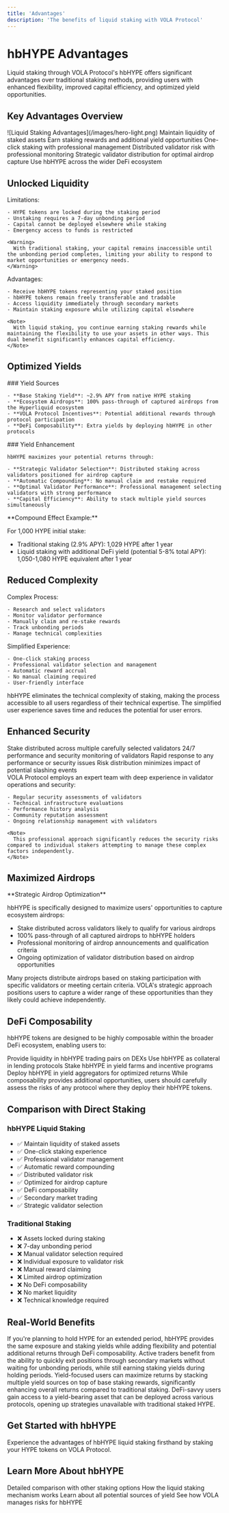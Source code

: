 ```yaml
---
title: 'Advantages'
description: 'The benefits of liquid staking with VOLA Protocol'
---
```


# hbHYPE Advantages

Liquid staking through VOLA Protocol's hbHYPE offers significant advantages over traditional staking methods, providing users with enhanced flexibility, improved capital efficiency, and optimized yield opportunities.

## Key Advantages Overview

<Frame>
  ![Liquid Staking Advantages](/images/hero-light.png)
</Frame>

<CardGroup cols={3}>
  <Card title="Unlocked Liquidity" icon="unlock">
    Maintain liquidity of staked assets
  </Card>
  <Card title="Optimized Yields" icon="chart-line-up">
    Earn staking rewards and additional yield opportunities
  </Card>
  <Card title="Reduced Complexity" icon="wand-magic-sparkles">
    One-click staking with professional management
  </Card>
  <Card title="Enhanced Security" icon="shield-halved">
    Distributed validator risk with professional monitoring
  </Card>
  <Card title="Maximized Airdrops" icon="parachute-box">
    Strategic validator distribution for optimal airdrop capture
  </Card>
  <Card title="DeFi Composability" icon="puzzle-piece">
    Use hbHYPE across the wider DeFi ecosystem
  </Card>
</CardGroup>

## Unlocked Liquidity

<Tabs>
  <Tab title="Traditional Staking">
    <div className="mb-4 text-red-500 font-semibold">Limitations:</div>
    
    - HYPE tokens are locked during the staking period
    - Unstaking requires a 7-day unbonding period
    - Capital cannot be deployed elsewhere while staking
    - Emergency access to funds is restricted
    
    <Warning>
      With traditional staking, your capital remains inaccessible until the unbonding period completes, limiting your ability to respond to market opportunities or emergency needs.
    </Warning>
  </Tab>
  
  <Tab title="Liquid Staking">
    <div className="mb-4 text-green-500 font-semibold">Advantages:</div>
    
    - Receive hbHYPE tokens representing your staked position
    - hbHYPE tokens remain freely transferable and tradable
    - Access liquidity immediately through secondary markets
    - Maintain staking exposure while utilizing capital elsewhere
    
    <Note>
      With liquid staking, you continue earning staking rewards while maintaining the flexibility to use your assets in other ways. This dual benefit significantly enhances capital efficiency.
    </Note>
  </Tab>
</Tabs>

## Optimized Yields

<Columns>
  <Column>
    ### Yield Sources
    
    - **Base Staking Yield**: ~2.9% APY from native HYPE staking
    - **Ecosystem Airdrops**: 100% pass-through of captured airdrops from the Hyperliquid ecosystem
    - **VOLA Protocol Incentives**: Potential additional rewards through protocol participation
    - **DeFi Composability**: Extra yields by deploying hbHYPE in other protocols
  </Column>
  
  <Column>
    ### Yield Enhancement
    
    hbHYPE maximizes your potential returns through:
    
    - **Strategic Validator Selection**: Distributed staking across validators positioned for airdrop capture
    - **Automatic Compounding**: No manual claim and restake required
    - **Optimal Validator Performance**: Professional management selecting validators with strong performance
    - **Capital Efficiency**: Ability to stack multiple yield sources simultaneously
  </Column>
</Columns>

<Card>
  **Compound Effect Example:**
  
  For 1,000 HYPE initial stake:
  
  - Traditional staking (2.9% APY): 1,029 HYPE after 1 year
  - Liquid staking with additional DeFi yield (potential 5-8% total APY): 1,050-1,080 HYPE equivalent after 1 year
</Card>

## Reduced Complexity

<Steps>
  <Step title="Traditional Staking">
    <div className="text-red-500">Complex Process:</div>
    
    - Research and select validators
    - Monitor validator performance
    - Manually claim and re-stake rewards
    - Track unbonding periods
    - Manage technical complexities
  </Step>
  
  <Step title="Liquid Staking">
    <div className="text-green-500">Simplified Experience:</div>
    
    - One-click staking process
    - Professional validator selection and management
    - Automatic reward accrual
    - No manual claiming required
    - User-friendly interface
  </Step>
</Steps>

<Card>
  hbHYPE eliminates the technical complexity of staking, making the process accessible to all users regardless of their technical expertise. The simplified user experience saves time and reduces the potential for user errors.
</Card>

## Enhanced Security

<Tabs>
  <Tab title="Risk Mitigation">
    <CardGroup cols={2}>
      <Card title="Validator Diversification" icon="sitemap">
        Stake distributed across multiple carefully selected validators
      </Card>
      <Card title="Professional Monitoring" icon="eye">
        24/7 performance and security monitoring of validators
      </Card>
      <Card title="Quick Adaptation" icon="bolt">
        Rapid response to any performance or security issues
      </Card>
      <Card title="Slashing Minimization" icon="shield">
        Risk distribution minimizes impact of potential slashing events
      </Card>
    </CardGroup>
  </Tab>
  
  <Tab title="Professional Management">
    <div className="mb-4">
      VOLA Protocol employs an expert team with deep experience in validator operations and security:
    </div>
    
    - Regular security assessments of validators
    - Technical infrastructure evaluations
    - Performance history analysis
    - Community reputation assessment
    - Ongoing relationship management with validators
    
    <Note>
      This professional approach significantly reduces the security risks compared to individual stakers attempting to manage these complex factors independently.
    </Note>
  </Tab>
</Tabs>

## Maximized Airdrops

<Card>
  **Strategic Airdrop Optimization**
  
  hbHYPE is specifically designed to maximize users' opportunities to capture ecosystem airdrops:
  
  - Stake distributed across validators likely to qualify for various airdrops
  - 100% pass-through of all captured airdrops to hbHYPE holders
  - Professional monitoring of airdrop announcements and qualification criteria
  - Ongoing optimization of validator distribution based on airdrop opportunities
</Card>

<Note>
  Many projects distribute airdrops based on staking participation with specific validators or meeting certain criteria. VOLA's strategic approach positions users to capture a wider range of these opportunities than they likely could achieve independently.
</Note>

## DeFi Composability

hbHYPE tokens are designed to be highly composable within the broader DeFi ecosystem, enabling users to:

<CardGroup cols={2}>
  <Card title="Liquidity Provision" icon="droplet">
    Provide liquidity in hbHYPE trading pairs on DEXs
  </Card>
  <Card title="Lending/Borrowing" icon="hand-holding-dollar">
    Use hbHYPE as collateral in lending protocols
  </Card>
  <Card title="Yield Farming" icon="tractor">
    Stake hbHYPE in yield farms and incentive programs
  </Card>
  <Card title="Yield Aggregation" icon="layer-group">
    Deploy hbHYPE in yield aggregators for optimized returns
  </Card>
</CardGroup>

<Warning>
  While composability provides additional opportunities, users should carefully assess the risks of any protocol where they deploy their hbHYPE tokens.
</Warning>

## Comparison with Direct Staking

<div className="grid grid-cols-1 md:grid-cols-2 gap-6 my-8">
  <div className="bg-blue-50 dark:bg-blue-900/20 p-6 rounded-lg shadow-sm">
    <h3 className="text-xl font-semibold mb-4 text-blue-600 dark:text-blue-400">
      hbHYPE Liquid Staking
    </h3>
    <ul className="space-y-2">
      <li className="flex items-start">
        <span className="text-green-500 mr-2">✅</span>
        <span>Maintain liquidity of staked assets</span>
      </li>
      <li className="flex items-start">
        <span className="text-green-500 mr-2">✅</span>
        <span>One-click staking experience</span>
      </li>
      <li className="flex items-start">
        <span className="text-green-500 mr-2">✅</span>
        <span>Professional validator management</span>
      </li>
      <li className="flex items-start">
        <span className="text-green-500 mr-2">✅</span>
        <span>Automatic reward compounding</span>
      </li>
      <li className="flex items-start">
        <span className="text-green-500 mr-2">✅</span>
        <span>Distributed validator risk</span>
      </li>
      <li className="flex items-start">
        <span className="text-green-500 mr-2">✅</span>
        <span>Optimized for airdrop capture</span>
      </li>
      <li className="flex items-start">
        <span className="text-green-500 mr-2">✅</span>
        <span>DeFi composability</span>
      </li>
      <li className="flex items-start">
        <span className="text-green-500 mr-2">✅</span>
        <span>Secondary market trading</span>
      </li>
      <li className="flex items-start">
        <span className="text-green-500 mr-2">✅</span>
        <span>Strategic validator selection</span>
      </li>
    </ul>
  </div>
  
  <div className="bg-gray-50 dark:bg-gray-800/50 p-6 rounded-lg shadow-sm">
    <h3 className="text-xl font-semibold mb-4 text-gray-700 dark:text-gray-300">
      Traditional Staking
    </h3>
    <ul className="space-y-2">
      <li className="flex items-start">
        <span className="text-red-500 mr-2">❌</span>
        <span>Assets locked during staking</span>
      </li>
      <li className="flex items-start">
        <span className="text-red-500 mr-2">❌</span>
        <span>7-day unbonding period</span>
      </li>
      <li className="flex items-start">
        <span className="text-red-500 mr-2">❌</span>
        <span>Manual validator selection required</span>
      </li>
      <li className="flex items-start">
        <span className="text-red-500 mr-2">❌</span>
        <span>Individual exposure to validator risk</span>
      </li>
      <li className="flex items-start">
        <span className="text-red-500 mr-2">❌</span>
        <span>Manual reward claiming</span>
      </li>
      <li className="flex items-start">
        <span className="text-red-500 mr-2">❌</span>
        <span>Limited airdrop optimization</span>
      </li>
      <li className="flex items-start">
        <span className="text-red-500 mr-2">❌</span>
        <span>No DeFi composability</span>
      </li>
      <li className="flex items-start">
        <span className="text-red-500 mr-2">❌</span>
        <span>No market liquidity</span>
      </li>
      <li className="flex items-start">
        <span className="text-red-500 mr-2">❌</span>
        <span>Technical knowledge required</span>
      </li>
    </ul>
  </div>
</div>

## Real-World Benefits

<AccordionGroup>
  <Accordion title="For Long-term Holders">
    If you're planning to hold HYPE for an extended period, hbHYPE provides the same exposure and staking yields while adding flexibility and potential additional returns through DeFi composability.
  </Accordion>
  
  <Accordion title="For Active Traders">
    Active traders benefit from the ability to quickly exit positions through secondary markets without waiting for unbonding periods, while still earning staking yields during holding periods.
  </Accordion>
  
  <Accordion title="For Yield Optimizers">
    Yield-focused users can maximize returns by stacking multiple yield sources on top of base staking rewards, significantly enhancing overall returns compared to traditional staking.
  </Accordion>
  
  <Accordion title="For DeFi Participants">
    DeFi-savvy users gain access to a yield-bearing asset that can be deployed across various protocols, opening up strategies unavailable with traditional staked HYPE.
  </Accordion>
</AccordionGroup>

## Get Started with hbHYPE

<Card title="Try Liquid Staking" icon="rocket" href="https://app.vola.finance/stake">
  Experience the advantages of hbHYPE liquid staking firsthand by staking your HYPE tokens on VOLA Protocol.
</Card>

## Learn More About hbHYPE

<CardGroup cols={2}>
  <Card title="Compare Solutions" icon="scale-balanced" href="/liquid-staking/comparison">
    Detailed comparison with other staking options
  </Card>
  <Card title="Understand Mechanics" icon="gears" href="/liquid-staking/mechanics">
    How the liquid staking mechanism works
  </Card>
  <Card title="Explore Yield Sources" icon="seedling" href="/liquid-staking/yield">
    Learn about all potential sources of yield
  </Card>
  <Card title="Review Safety Measures" icon="shield" href="/liquid-staking/risk-management">
    See how VOLA manages risks for hbHYPE
  </Card>
</CardGroup> 